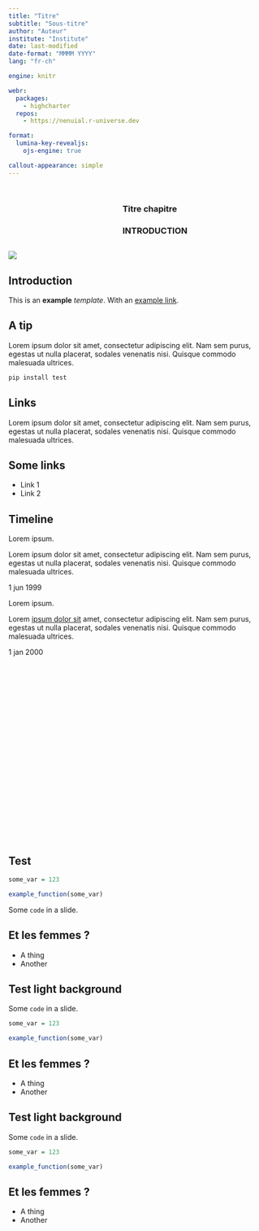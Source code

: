 ```yaml
---
title: "Titre"
subtitle: "Sous-titre"
author: "Auteur"
institute: "Institute"
date: last-modified
date-format: "MMMM YYYY"
lang: "fr-ch"

engine: knitr

webr:
  packages:
    - highcharter
  repos:
    - https://nenuial.r-universe.dev

format:
  lumina-key-revealjs:
    ojs-engine: true

callout-appearance: simple
---
```



## {.no-title}

::: {.columns .absolute top=350 width="100%"}
::: {.column width="40%"}
:::
::: {.column width="55%"}

### Titre chapitre {.chapter}
### INTRODUCTION {.r-fit-text}

:::
:::

![](aurora.png){.image-left}

## Introduction

This is an **example** *template*. With an [example link](template.qmd).

::: {.callout-tip}

## A tip

Lorem ipsum dolor sit amet, consectetur adipiscing elit. Nam sem purus, egestas ut nulla placerat, sodales venenatis nisi. Quisque commodo malesuada ultrices.

:::

::: {.codewindow .terminal}
```bash
pip install test
```
:::

## Links

Lorem ipsum dolor sit amet, consectetur adipiscing elit. Nam sem purus, egestas ut nulla placerat, sodales venenatis nisi. Quisque commodo malesuada ultrices.

::: {.callout-link}

## Some links

- Link 1
- Link 2

:::

## Timeline {.fragment-remove}

::: {.container .fragment .fade-up fragment-index=1}
::: {.timeline .timeline-left style="height: 600px;"}

::: {.timeline-block}
::: {.timeline-icon}

:::
::: {.timeline-content}
Lorem ipsum.

::: {.timeline-details .fragment .fade-out fragment-index=2}
Lorem ipsum dolor sit amet, consectetur adipiscing elit. Nam sem purus, egestas ut nulla placerat, sodales venenatis nisi. Quisque commodo malesuada ultrices.
:::
::: {.timeline-date}
1 jun 1999
:::
:::
:::

::: {.timeline-block .fragment .fade-up fragment-index=2}
::: {.timeline-icon}

:::
::: {.timeline-content}
Lorem ipsum.

::: {.timeline-details .fragment .fade-out fragment-index=3}
Lorem [ipsum dolor sit](template.qmd) amet, consectetur adipiscing elit. Nam sem purus, egestas ut nulla placerat, sodales venenatis nisi. Quisque commodo malesuada ultrices.
:::
::: {.timeline-date}
1 jan 2000
:::
:::
:::

:::
:::

## Test

```r
some_var = 123

example_function(some_var)
```

Some `code` in a slide.

:::callout-women

## Et les femmes ?

- A thing
- Another

:::

## Test light background {.no-footer background-color="#f3f6f9"}

Some `code` in a slide.

```r
some_var = 123

example_function(some_var)
```


:::callout-women

## Et les femmes ?

- A thing
- Another

:::


## Test light background {.no-footer background-color="black"}

Some `code` in a slide.

```r
some_var = 123

example_function(some_var)
```


:::callout-women

## Et les femmes ?

- A thing
- Another

:::
